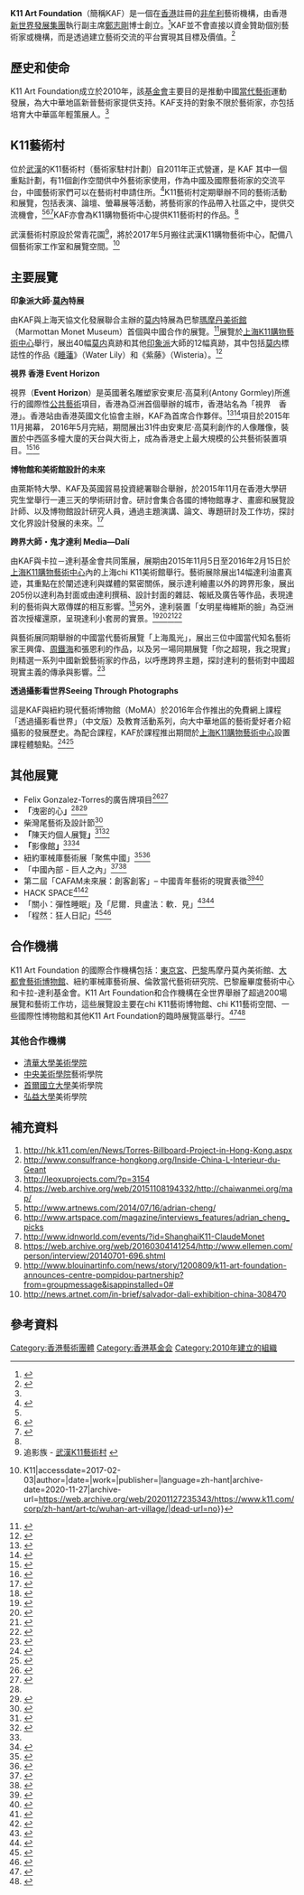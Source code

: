 {{Multiple issues|
{{Citation style|time=2021-01-25T03:41:49+00:00}}
{{COI|time=2021-01-27T07:55:12+00:00}}
}}
'''K11 Art Foundation '''（簡稱KAF）是一個在[[香港|香港]]註冊的[[非營利組織|非牟利]]藝術機構，由香港[[新世界發展集團|新世界發展集團]]執行副主席[[鄭志剛|鄭志剛]]博士創立。{{Infobox Organization|logo = [[File:K11_Art_Foundation_Logo.jpg|center]]|name = K11 Art Foundation|founder = [[鄭志剛|鄭志剛]]|location = [[香港|香港]]|formation = 2010年|homepage = http://www.k11artfoundation.org}}<ref name=":0">{{Cite web|url = http://www.k11artfoundation.org/tc/about-us/|title = 關於我們|accessdate = 2015-11-12|author = |date = |publisher = |archive-date = 2020-10-31|archive-url = https://web.archive.org/web/20201031074112/https://www.k11artfoundation.org/tc/about-us/|dead-url = no}}</ref>KAF並不會直接以資金贊助個別藝術家或機構，而是透過建立藝術交流的平台實現其目標及價值。<ref>{{Cite web|url=http://www.leapleapleap.com/2015/02/k11-%E8%89%BA%E6%9C%AF%E5%9F%BA%E9%87%91%E4%BC%9A%E4%B8%8E%E4%B8%AD%E5%A4%AE%E7%BE%8E%E6%9C%AF%E5%AD%A6%E9%99%A2%E7%BE%8E%E6%9C%AF%E9%A6%86%E8%BE%BE%E6%88%90%E4%B8%89%E5%B9%B4%E6%88%98%E7%95%A5/?lang=zh-hans|title=K11 艺术基金会与中央美术学院美术馆达成三年战略合作协议|accessdate=2015-02-17|author=|date=|publisher=艺术界 LEAP|archive-date=2020-12-22|archive-url=https://web.archive.org/web/20201222044347/http://www.leapleapleap.com/2015/02/k11-%e8%89%ba%e6%9c%af%e5%9f%ba%e9%87%91%e4%bc%9a%e4%b8%8e%e4%b8%ad%e5%a4%ae%e7%be%8e%e6%9c%af%e5%ad%a6%e9%99%a2%e7%be%8e%e6%9c%af%e9%a6%86%e8%be%be%e6%88%90%e4%b8%89%e5%b9%b4%e6%88%98%e7%95%a5/?lang=zh-hans|dead-url=no}}</ref>

== 歷史和使命 ==
K11 Art Foundation成立於2010年，該[[基金会|基金會]]主要目的是推動中國[[當代藝術|當代藝術]]運動發展，為大中華地區新晉藝術家提供支持。KAF支持的對象不限於藝術家，亦包括培育大中華區年輕策展人。<ref name=":0" />

== K11藝術村 ==
位於[[武汉市|武漢]]的K11藝術村（藝術家駐村計劃）自2011年正式營運，是 KAF 其中一個重點計劃，有11個創作空間供中外藝術家使用，作為中國及國際藝術家的交流平台，中國藝術家們可以在藝術村申請住所。<ref name=":2">{{Cite news|url=https://cn.nytstyle.com/culture/20140627/t27artmall/zh-hant/|title=在中國，商場藝術展正成為潮流|last=PECHMAN|first=ALI|date=2014-06-27|work=紐約時報 國際生活|accessdate=2017-02-03|language=zh|archive-date=2017-03-29|archive-url=https://web.archive.org/web/20170329130426/http://cn.nytstyle.com/culture/20140627/t27artmall/zh-hant/|dead-url=no}}</ref>K11藝術村定期舉辦不同的藝術活動和展覽，包括表演、論壇、螢幕展等活動，將藝術家的作品帶入社區之中，提供交流機會，<ref name=":0" /><ref>{{Cite news|url = http://www.harpersbazaar.com.hk/arts/culture-news/wuhan-artists-interviewzheng-qian|title = 專訪武漢藝術家：鄭遷|last = |first = |date = |work = |accessdate = |archive-date = 2015-11-18|archive-url = https://web.archive.org/web/20151118161228/http://www.harpersbazaar.com.hk/arts/culture-news/wuhan-artists-interviewzheng-qian|dead-url = no}}</ref><ref>{{Cite web|url = http://www.k11artfoundation.org/tc/art-village/|title = K11藝術村簡介|accessdate = 2015-11-12|author = |date = |publisher = |archive-date = 2016-07-20|archive-url = https://web.archive.org/web/20160720183437/http://www.k11artfoundation.org/tc/art-village/|dead-url = no}}</ref>KAF亦會為K11購物藝術中心提供K11藝術村的作品。<ref name=":2" />

武漢藝術村原設於常青花園<ref>追影族 - [http://jpoon9394.blogspot.hk/2014/10/wh-k11-art-village.html 武漢K11藝術村] {{Wayback|url=http://jpoon9394.blogspot.hk/2014/10/wh-k11-art-village.html |date=20170503135729 }}</ref>，將於2017年5月搬往武漢K11購物藝術中心，配備八個藝術家工作室和展覽空間。<ref>{{Cite web|url=http://www.k11.com/corp/zh-hant/art-tc/wuhan-art-village/|title=武漢K11藝術村 {{!}} K11|accessdate=2017-02-03|author=|date=|work=|publisher=|language=zh-hant|archive-date=2020-11-27|archive-url=https://web.archive.org/web/20201127235343/https://www.k11.com/corp/zh-hant/art-tc/wuhan-art-village/|dead-url=no}}</ref>

== 主要展覽 ==
'''印象派大師·[[克洛德·莫奈|莫內]]特展'''

由KAF與上海天協文化發展聯合主辦的[[克勞德·莫奈|莫内]]特展為巴黎[[瑪摩丹美術館|瑪摩丹美術館]]（Marmottan Monet Museum）首個與中國合作的展覽。<ref>{{Cite web|url=http://www.tix-media.com/Home/Topic/5|title=印象派大师•莫奈特展 - 天协|accessdate=2017-02-14|work=www.tix-media.com|archive-date=2017-06-18|archive-url=https://web.archive.org/web/20170618154902/http://www.tix-media.com/Home/Topic/5|dead-url=no}}</ref>展覽於[[上海市|上海]][[K11_(上海)|K11購物藝術中心]]舉行，展出40幅[[克勞德·莫奈|莫内]]真跡和其他[[印象派|印象派]]大師的12幅真跡，其中包括[[克勞德·莫奈|莫内]]標誌性的作品《[[睡莲_(莫奈)|睡蓮]]》（Water Lily）和《紫藤》（Wisteria）。<ref>{{Cite web|url=http://collection.sina.com.cn/zlxx/20140212/1346142663.shtml|title=印象派大师莫奈特展将在上海展出|accessdate=2015-11-18|author=|date=|publisher=|archive-date=2016-03-04|archive-url=https://web.archive.org/web/20160304142728/http://collection.sina.com.cn/zlxx/20140212/1346142663.shtml|dead-url=no}}</ref>

'''視界 香港 Event Horizon'''

視界（'''Event Horizon'''）是英國著名雕塑家安東尼·高莫利(Antony Gormley)所進行的國際性[[公共藝術|公共藝術]]項目，香港為亞洲首個舉辦的城市，香港站名為「視界　香港」。香港站由香港英國文化協會主辦，KAF為首席合作夥伴。<ref>{{Cite web|url=https://www.britishcouncil.hk/about/press/%E8%8B%B1%E5%9C%8B%E8%97%9D%E8%A1%93%E5%AE%B6antony-gormley%E5%91%88%E7%8D%BB%E3%80%8C%E8%A6%96%E7%95%8C-%E9%A6%99%E6%B8%AF%E3%80%8D%E5%85%AC%E5%85%B1%E8%97%9D%E8%A1%93%E8%A3%9D%E7%BD%AE%E9%A0%85%E7%9B%AE%E7%9F%9A%E7%9B%AE%E7%99%BB%E5%A0%B4|title=英國藝術家Antony Gormley呈獻「視界 香港」公共藝術裝置項目|accessdate=2016-02-14|author=|date=|publisher=British Council|archive-date=2020-10-19|archive-url=https://web.archive.org/web/20201019213109/https://www.britishcouncil.hk/about/press/%E8%8B%B1%E5%9C%8B%E8%97%9D%E8%A1%93%E5%AE%B6antony-gormley%E5%91%88%E7%8D%BB%E3%80%8C%E8%A6%96%E7%95%8C-%E9%A6%99%E6%B8%AF%E3%80%8D%E5%85%AC%E5%85%B1%E8%97%9D%E8%A1%93%E8%A3%9D%E7%BD%AE%E9%A0%85%E7%9B%AE%E7%9F%9A%E7%9B%AE%E7%99%BB%E5%A0%B4|dead-url=no}}</ref><ref>{{Cite web|url=http://www.eventhorizon.hk/|title=Event Horizon by Antony Gormley|accessdate=2017-02-14|author=|date=|work=www.eventhorizon.hk|publisher=|language=zh-hant|deadurl=yes|archiveurl=https://web.archive.org/web/20150822020742/http://eventhorizon.hk/|archivedate=2015-08-22}}</ref>項目於2015年11月揭幕， 2016年5月完結，期間展出31件由安東尼·高莫利創作的人像雕像，裝置於中西區多幢大廈的天台與大街上，成為香港史上最大規模的公共藝術裝置項目。<ref>{{Cite web|url=http://hk.apple.nextmedia.com/news/art/20151113/19371145|title=中環天台有「人」　嚇壞市民 屬藝術展雕塑品　OL以為跳樓報警|accessdate=2017-02-14|author=|date=|work=|publisher=Apple Daily 蘋果日報|archive-date=2016-12-20|archive-url=https://web.archive.org/web/20161220144723/http://hk.apple.nextmedia.com/news/art/20151113/19371145|dead-url=no}}</ref><ref>{{Cite web|url=http://timable.com/en/event/1006147|title=「視界 香港」公共藝術裝置項目 - Timable|accessdate=2017-02-14|work=Timable|language=zh-HK|archive-date=2018-07-01|archive-url=https://web.archive.org/web/20180701193848/http://timable.com/en/event/1006147|dead-url=no}}</ref>

'''博物館和美術館設計的未來'''

由萊斯特大學、KAF及英國貿易投資總署聯合舉辦，於2015年11月在香港大學研究生堂舉行一連三天的學術研討會。研討會集合各國的博物館專才、畫廊和展覽設計師、以及博物館設計研究人員，通過主題演講、論文、專題研討及工作坊，探討文化界設計發展的未來。<ref>{{Cite web|url=https://interlab100.com/2016/02/09/the-future-of-museum-and-gallery-design/|title=Conference – The Future of Museum and Gallery Design|accessdate=2017-02-14|date=2016-02-09|last=interlabjennifer|archive-url=https://web.archive.org/web/20170211080808/https://interlab100.com/2016/02/09/the-future-of-museum-and-gallery-design/|archive-date=2017-02-11|dead-url=yes}}</ref>

'''跨界大師・鬼才達利 Media—Dalí'''

由KAF與卡拉－達利基金會共同策展，展期由2015年11月5日至2016年2月15日於[[上海市|上海]][[K11_(上海)|K11購物藝術中心]]內的上海chi K11美術館舉行。藝術展除展出14幅達利油畫真迹，其重點在於闡述達利與媒體的緊密關係，展示達利繪畫以外的跨界形象，展出205份以達利為封面或由達利撰稿、設計封面的雜誌、報紙及廣告等作品，表現達利的藝術與大眾傳媒的相互影響。<ref>{{Cite web|url=http://hk.apple.nextmedia.com/supplement/special/art/20151201/19393904|title=上海直擊癲才畫家達利展　國寶級油畫亞洲首亮相|accessdate=2017-02-14|work=Apple Daily 蘋果日報|archive-date=2017-02-15|archive-url=https://web.archive.org/web/20170215020649/http://hk.apple.nextmedia.com/supplement/special/art/20151201/19393904|dead-url=no}}</ref>另外，達利裝置「女明星梅維斯的臉」為亞洲首次授權還原，呈現達利小套房的實景。<ref>{{Cite news|url=http://hk.on.cc/hk/bkn/cnt/lifestyle/20151205/bkn-20151205122541012-1205_00982_001.html|title=上海直撃　超現實大師達利原作來華|newspaper=on.cc 東網|accessdate=2017-02-14|language=zh-hk|archive-date=2017-02-14|archive-url=https://web.archive.org/web/20170214181217/http://hk.on.cc/hk/bkn/cnt/lifestyle/20151205/bkn-20151205122541012-1205_00982_001.html|dead-url=no}}</ref><ref>{{Cite web|url=http://www.k11artfoundation.org/tc/programme/media-dali-surrealist-exhibition/|title=「跨界大師・鬼才達利」傳承超現實主義下的中國當代藝術展|accessdate=2015-11-12|author=|date=|publisher=|archive-date=2020-03-07|archive-url=https://web.archive.org/web/20200307073934/http://www.k11artfoundation.org/tc/programme/media-dali-surrealist-exhibition/|dead-url=no}}</ref><ref>{{Cite news|url=http://news.ltn.com.tw/news/life/paper/909437|title=藝評家：名畫真跡一定會有身分證|last=|first=|date=|work=|accessdate=|archive-date=2018-11-27|archive-url=https://web.archive.org/web/20181127011453/http://news.ltn.com.tw/news/life/paper/909437|dead-url=no}}</ref><ref>{{Cite news|url=http://collection.sina.com.cn/zlxx/20150526/1648187842.shtml|title=达利作品展11月登陆上海 可去K11邂逅鬼才|last=|first=|date=|work=|accessdate=|archive-date=2016-03-04|archive-url=https://web.archive.org/web/20160304142735/http://collection.sina.com.cn/zlxx/20150526/1648187842.shtml|dead-url=no}}</ref>

與藝術展同期舉辦的中國當代藝術展覽「上海風光」，展出三位中國當代知名藝術家王興偉、[[周铁海|周鐵海]]和張恩利的作品，以及另一場同期展覽「你之超現，我之現實」則精選一系列中國新銳藝術家的作品，以呼應跨界主題，探討達利的藝術對中國超現實主義的傳承與影響。<ref>{{Cite news|url=https://kknews.cc/zh-hk/culture/llga5e.html|title=「跨界大師 鬼才達利」超現實主義藝術展於上海chi K11美術館開幕|accessdate=2017-02-14|language=zh-hk}}{{Dead link}}</ref>

'''透過攝影看世界Seeing Through Photographs'''

這是KAF與紐約現代藝術博物館（MoMA）於2016年合作推出的免費網上課程「透過攝影看世界」（中文版）及教育活動系列，向大中華地區的藝術愛好者介紹攝影的發展歷史。為配合課程，KAF於課程推出期間於[[上海市|上海]][[K11_(上海)|K11購物藝術中心]]設置課程體驗點。<ref>{{Cite web|url=http://info.trueart.com/info_40748.html|title=透过摄影看世界|accessdate=2017-02-14|author=|date=|work=info.trueart.com|publisher=|archive-url=https://web.archive.org/web/20170211081408/http://info.trueart.com/info_40748.html|archive-date=2017-02-11|dead-url=yes}}</ref><ref>{{Cite web|url=https://www.coursera.org/learn/sheying|title=透过摄影看世界 - 现代艺术博物馆|accessdate=2017-02-14|author=|date=|work=www.coursera.org|publisher=Coursera|archive-date=2021-02-01|archive-url=https://web.archive.org/web/20210201170125/https://www.coursera.org/learn/sheying|dead-url=no}}</ref>

== 其他展覽 ==
* Felix Gonzalez-Torres的廣告牌項目<ref>{{Cite web|url = http://www.k11artfoundation.org/tc/programme/felix-gonzalez-torres-billboard-project/|title = Felix Gonzalez-Torres 廣告牌項目|accessdate = 2015-11-12|author = |date = |publisher = |archive-date = 2020-03-07|archive-url = https://web.archive.org/web/20200307072559/http://www.k11artfoundation.org/tc/programme/felix-gonzalez-torres-billboard-project/|dead-url = no}}</ref><ref name=":1">{{Cite web|url =http://www.yiwanfuweng.com/culture/471/%E4%B8%89%E6%9C%88%E8%A1%8C%E4%BA%8B%E5%8E%86%EF%BC%9A%E8%81%9A%E7%84%A6%E5%B7%B4%E5%A1%9E%E5%B0%94|title =三月行事历：聚焦巴塞尔|accessdate =2015-11-18|author =|date =|publisher =|deadurl =yes|archiveurl =https://archive.is/20151118035427/http://www.yiwanfuweng.com/culture/471/%E4%B8%89%E6%9C%88%E8%A1%8C%E4%BA%8B%E5%8E%86%EF%BC%9A%E8%81%9A%E7%84%A6%E5%B7%B4%E5%A1%9E%E5%B0%94|archivedate =2015-11-18}}</ref>
* '''「'''洩密的心'''」'''<ref name=":1" /><ref>{{Cite web|url = http://www.k11artfoundation.org/tc/programme/tell-tale-heart-2/|title = 洩密的心|accessdate = 2015-11-12|author = |date = |publisher = |archive-date = 2020-03-07|archive-url = https://web.archive.org/web/20200307072840/http://www.k11artfoundation.org/tc/programme/tell-tale-heart-2/|dead-url = no}}</ref>
* 柴灣尾藝術及設計節<ref>{{Cite web|url = http://www.k11artfoundation.org/tc/programme/chai-wan-mei-art-design-festival-2015/|title = 柴灣尾藝術及設計節|accessdate = 2015-11-12|author = |date = |publisher = |archive-date = 2020-03-07|archive-url = https://web.archive.org/web/20200307073715/http://www.k11artfoundation.org/tc/programme/chai-wan-mei-art-design-festival-2015/|dead-url = no}}</ref>
* '''「'''陳天灼個人展覽'''」'''<ref>{{Cite web|url = http://www.k11artfoundation.org/tc/programme/tianzhuochen-solo-exhibition/|title = 陳天灼個人展覽|accessdate = 2015-11-12|author = |date = |publisher = |archive-date = 2020-03-07|archive-url = https://web.archive.org/web/20200307072905/http://www.k11artfoundation.org/tc/programme/tianzhuochen-solo-exhibition/|dead-url = no}}</ref><ref>{{Cite news|url = https://hk.lifestyle.yahoo.com/k11-%E5%91%88%E7%8D%BB%E4%B8%AD%E5%9C%8B%E6%9C%80%E5%85%B7%E7%88%AD%E8%AD%B0%E7%9A%84%E5%B9%B4%E9%9D%92%E8%97%9D%E8%A1%93%E5%AE%B6%E9%99%B3%E5%A4%A9%E7%81%BC-%E9%A6%96%E5%80%8B%E9%A6%99%E6%B8%AF%E5%80%8B%E4%BA%BA%E5%B1%95%E8%A6%BD%E3%80%8Cwawadoll-is-x-mas-data%E3%80%8D%E9%87%8D%E6%96%B0%E5%8F%8D%E6%80%9D%E8%81%96%E8%AA%95%E6%84%8F%E7%BE%A9-073706240.html|title = K11 呈獻中國最具爭議的年青藝術家陳天灼 首個香港個人展覽「WAWADOLL IS X’MAS DATA」重新反思聖誕意義|last = |first = |date = |work = |accessdate = |archive-date = 2015-11-23|archive-url = https://web.archive.org/web/20151123232945/https://hk.lifestyle.yahoo.com/k11-%e5%91%88%e7%8d%bb%e4%b8%ad%e5%9c%8b%e6%9c%80%e5%85%b7%e7%88%ad%e8%ad%b0%e7%9a%84%e5%b9%b4%e9%9d%92%e8%97%9d%e8%a1%93%e5%ae%b6%e9%99%b3%e5%a4%a9%e7%81%bc-%e9%a6%96%e5%80%8b%e9%a6%99%e6%b8%af%e5%80%8b%e4%ba%ba%e5%b1%95%e8%a6%bd%e3%80%8cwawadoll-is-x-mas-data%e3%80%8d%e9%87%8d%e6%96%b0%e5%8f%8d%e6%80%9d%e8%81%96%e8%aa%95%e6%84%8f%e7%be%a9-073706240.html|dead-url = no}}</ref>
* '''「'''影像館'''」'''<ref name=":1" /><ref>{{Cite web|url = http://www.k11artfoundation.org/tc/programme/cinematheque/|title = 影像館|accessdate = 2015-11-12|author = |date = |publisher = |archive-date = 2020-03-07|archive-url = https://web.archive.org/web/20200307072503/http://www.k11artfoundation.org/tc/programme/cinematheque/|dead-url = no}}</ref>
* 紐約軍械庫藝術展「聚焦中國」<ref>{{Cite web|url=http://www.k11artfoundation.org/tc/programme/china-symposium-armory-show/|title=The China Symposium in The Armory Show|accessdate=2015-11-12|author=|date=|publisher=|archive-date=2020-03-07|archive-url=https://web.archive.org/web/20200307073721/http://www.k11artfoundation.org/tc/programme/china-symposium-armory-show/|dead-url=no}}</ref><ref>{{Cite news|url=http://news.xinhuanet.com/2014-03/06/c_119639244.htm|title=2014纽约军械库艺术展聚焦中国|last=|first=|date=|work=|accessdate=|archive-date=2014-07-26|archive-url=https://web.archive.org/web/20140726170409/http://news.xinhuanet.com/2014-03/06/c_119639244.htm|dead-url=no}}</ref>
* 「中國內部 - 巨人之內」<ref>{{Cite web|url=http://www.k11artfoundation.org/tc/programme/inside-china-shanghai-station/|title=《中國內部 – 巨人之內》上海站|accessdate=2015-11-12|author=|date=|publisher=|archive-date=2020-03-07|archive-url=https://web.archive.org/web/20200307072655/http://www.k11artfoundation.org/tc/programme/inside-china-shanghai-station/|dead-url=no}}</ref><ref>{{Cite news|url=http://art.ifeng.com/2015/0731/2450779.shtml|title=K11 ArtFoundation携手巴黎东京宫举办《中国内部—巨人之内》|last=|first=|date=|work=|accessdate=|archive-url=https://web.archive.org/web/20151118210549/http://art.ifeng.com/2015/0731/2450779.shtml|archive-date=2015-11-18|dead-url=yes}}</ref>
* 第二屆「CAFAM未來展：創客創客」– 中國青年藝術的現實表徵<ref>{{Cite web|url=http://www.k11artfoundation.org/tc/programme/2nd-cafam%E2%80%A7future-exhibition-observer-creator/|title=第二屆 “CAFAM未來展”：創客創客|accessdate=2015-11-12|author=|date=|publisher=|archive-date=2020-10-27|archive-url=https://web.archive.org/web/20201027215615/https://www.k11artfoundation.org/tc/programme/2nd-cafam%E2%80%A7future-exhibition-observer-creator/|dead-url=no}}</ref><ref>{{Cite web|url=http://museum.cafa.com.cn/cn/exhibitions/the%202nd%20%20cafam%20future%20exhibition/text|title=第二届CAFAM未来展|accessdate=2015-11-18|author=|date=|publisher=|archive-date=2015-11-19|archive-url=https://web.archive.org/web/20151119005054/http://museum.cafa.com.cn/cn/exhibitions/the%202nd%20%20cafam%20future%20exhibition/text|dead-url=no}}</ref>
* HACK SPACE<ref>{{Cite web|url=http://www.shanghaiwow.com/event/detail/id/2356|title=K11 Art Foundation与伦敦蛇形画廊（Serpentine Galleries） 联合呈献「HACK SPACE 」群展|accessdate=2017-02-14|author=|date=|work=www.shanghaiwow.com|publisher=|archive-date=2017-05-03|archive-url=https://web.archive.org/web/20170503194230/http://shanghaiwow.com/event/detail/id/2356|dead-url=no}}</ref><ref>{{Cite news|url=http://www.serpentinegalleries.org/exhibitions-events/serpentine-hong-kong-hack-space|title=Serpentine in Hong Kong: HACK SPACE|newspaper=Serpentine Galleries|accessdate=2017-02-14|language=en|archive-date=2020-02-21|archive-url=https://web.archive.org/web/20200221002137/https://www.serpentinegalleries.org/exhibitions-events/serpentine-hong-kong-hack-space|dead-url=no}}</ref>
* 「關小：彈性睡眠」及「尼爾．貝盧法：軟．見」<ref>{{Cite news|url=https://kknews.cc/zh-hk/culture/kx3k6l8.html|title=尼爾·貝盧法和關小個人展覽亮相上海chi K11美術館|accessdate=2017-02-14|language=zh-hk}}{{Dead link}}</ref><ref>{{Cite web|url=http://myartguides.com/exhibitions/guan-xiao-elastic-sleep/|title=Guan Xiao: Elastic Sleep|accessdate=2017-02-14|author=|date=|work=myartguides.com|publisher=|language=en-US|archive-date=2017-11-28|archive-url=https://web.archive.org/web/20171128174633/http://myartguides.com/exhibitions/guan-xiao-elastic-sleep/|dead-url=no}}</ref>
* 「程然：狂人日記」<ref>{{Cite news|url=http://www.worldjournal.com/4532829/article-%E7%A8%8B%E7%84%B6%E3%80%8C%E7%8B%82%E4%BA%BA%E6%97%A5%E8%A8%98%E3%80%8D-%E6%96%B0%E7%BE%8E%E8%A1%93%E9%A4%A8%E5%B1%95%E5%87%BA-2/|title=程然「狂人日記」 新美術館展出|last=|first=|date=2016-11-11|work=|newspaper=世界新聞網|accessdate=2017-02-14|language=zh-TW|deadurl=yes|archiveurl=https://web.archive.org/web/20170214180518/http://www.worldjournal.com/4532829/article-%E7%A8%8B%E7%84%B6%E3%80%8C%E7%8B%82%E4%BA%BA%E6%97%A5%E8%A8%98%E3%80%8D-%E6%96%B0%E7%BE%8E%E8%A1%93%E9%A4%A8%E5%B1%95%E5%87%BA-2/|archivedate=2017-02-14}}</ref><ref>{{Cite news|url=https://www.cobosocial.com/dossiers/cheng-ran-diary-of-a-madman/|title=Cheng Ran: Diary of a Madman|last=|first=|date=2016-10-17|work=|newspaper=COBO Social|accessdate=2017-02-14|language=en-US|archive-date=2017-02-14|archive-url=https://web.archive.org/web/20170214180201/https://www.cobosocial.com/dossiers/cheng-ran-diary-of-a-madman/|dead-url=no}}</ref>

== 合作機構 ==
K11 Art Foundation 的國際合作機構包括：[[東京宮|東京宮]]、[[巴黎|巴黎]]馬摩丹莫內美術館、[[大都會藝術博物館|大都會藝術博物館]]、紐約軍械庫藝術展、倫敦當代藝術研究院、巴黎龐畢度藝術中心和卡拉-達利基金會。K11 Art Foundation和合作機構在全世界舉辦了超過200場展覽和藝術工作坊，這些展覽設主要在chi K11藝術博物館、chi K11藝術空間、一些國際性博物館和其他K11 Art Foundation的臨時展覽區舉行。<ref>{{Cite news|url = http://leapleapleap.com/2015/02/three-year-partnership-between-k11-art-foundation-and-the-cafa-museum/|title = THREE-YEAR PARTNERSHIP BETWEEN K11 ART FOUNDATION AND THE CAFA MUSEUM|last = |first = |date = |work = |accessdate = |archive-date = 2020-12-22|archive-url = https://web.archive.org/web/20201222045551/http://www.leapleapleap.com/2015/02/three-year-partnership-between-k11-art-foundation-and-the-cafa-museum/|dead-url = no}}</ref><ref>{{Cite web|url = http://artdaily.com/news/80067/K11-Art-Foundation-announces-major-research-partnership-with-Centre-Pompidou-in-Paris-#.Vkv1lXYrKUk|title = K11 Art Foundation announces major research partnership with Centre Pompidou in Paris|accessdate = 2015-11-18|author = |date = |publisher = |archive-date = 2015-11-19|archive-url = https://web.archive.org/web/20151119172933/http://artdaily.com/news/80067/K11-Art-Foundation-announces-major-research-partnership-with-Centre-Pompidou-in-Paris-#.Vkv1lXYrKUk|dead-url = no}}</ref>

=== 其他合作機構===
* [[清华大学美术学院|清華大學美術學院]]
* [[中央美术学院|中央美術學院]]藝術學院
* [[首爾大學|首爾國立大學]]美術學院
* [[弘益大學|弘益大學]]美術學院

== 補充資料 ==
# http://hk.k11.com/en/News/Torres-Billboard-Project-in-Hong-Kong.aspx {{Wayback|url=http://hk.k11.com/en/News/Torres-Billboard-Project-in-Hong-Kong.aspx |date=20160304194804 }}
# http://www.consulfrance-hongkong.org/Inside-China-L-Interieur-du-Geant {{Wayback|url=http://www.consulfrance-hongkong.org/Inside-China-L-Interieur-du-Geant |date=20160304044632 }}
# http://leoxuprojects.com/?p=3154 {{Wayback|url=http://leoxuprojects.com/?p=3154 |date=20191020050840 }}
# https://web.archive.org/web/20151108194332/http://chaiwanmei.org/map/
# http://www.artnews.com/2014/07/16/adrian-cheng/ {{Wayback|url=http://www.artnews.com/2014/07/16/adrian-cheng/ |date=20180613111847 }}
# http://www.artspace.com/magazine/interviews_features/adrian_cheng_picks {{Wayback|url=http://www.artspace.com/magazine/interviews_features/adrian_cheng_picks |date=20140520011308 }}
# http://www.idnworld.com/events/?id=ShanghaiK11-ClaudeMonet {{Wayback|url=http://www.idnworld.com/events/?id=ShanghaiK11-ClaudeMonet |date=20151120062418 }}
# https://web.archive.org/web/20160304141254/http://www.ellemen.com/person/interview/20140701-696.shtml
# http://www.blouinartinfo.com/news/story/1200809/k11-art-foundation-announces-centre-pompidou-partnership?from=groupmessage&isappinstalled=0# {{Wayback|url=http://www.blouinartinfo.com/news/story/1200809/k11-art-foundation-announces-centre-pompidou-partnership?from=groupmessage&isappinstalled=0 |date=20170126134458 }}
# http://news.artnet.com/in-brief/salvador-dali-exhibition-china-308470{{Wayback|url=http://news.artnet.com/in-brief/salvador-dali-exhibition-china-308470 |date=20191017212215 }}

== 參考資料 ==
{{Reflist|2}}
{{commons category|K11 Art Foundation}}

[[Category:香港藝術團體|Category:香港藝術團體]]
[[Category:香港基金会|Category:香港基金会]]
[[Category:2010年建立的組織|Category:2010年建立的組織]]